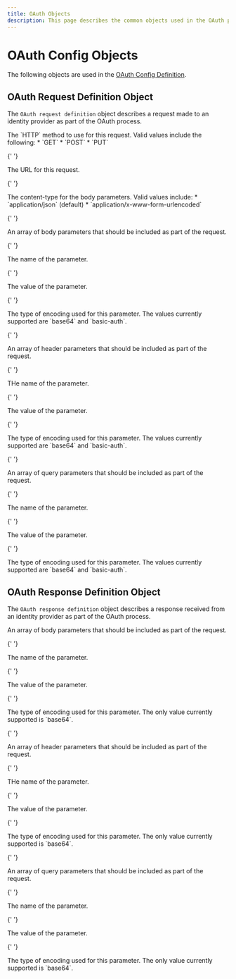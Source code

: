 ```yaml
---
title: OAuth Objects
description: This page describes the common objects used in the OAuth process.
---
```


# OAuth Config Objects

The following objects are used in the [OAuth Config Definition](./oauth-config.mdx).

## OAuth Request Definition Object

The `OAuth request definition` object describes a request made to an identity provider as part of the OAuth process.

<Reference>
 <Field name="method" type="string" required={true}>
     <Description>
       The `HTTP` method to use for this request. Valid values include the following:
       * `GET`
       * `POST`
       * `PUT`
     </Description>
   </Field>

{' '}

<Field name="url" type="string" required={true}>
  <Description>The URL for this request.</Description>
</Field>

{' '}

<Field name="contentType" type="string" required={false}>
  <Description>
    The content-type for the body parameters. Valid values include: *
    `application/json` (default) * `application/x-www-form-urlencoded`
  </Description>
</Field>

{' '}

<Field name="bodyParameters" type="object[]" required={false}>
  <Description>
    An array of body parameters that should be included as part of the request.
  </Description>
</Field>

{' '}

<Field name="bodyParameters[].name" type="string" required={true}>
  <Description>The name of the parameter.</Description>
</Field>

{' '}

<Field name="bodyParameters[].value" type="string" required={true}>
  <Description>The value of the parameter.</Description>
</Field>

{' '}

<Field name="bodyParameters[].encoding" type="string" required={true}>
  <Description>
    The type of encoding used for this parameter. The values currently supported
    are `base64` and `basic-auth`.
  </Description>
</Field>

{' '}

<Field name="headerParameters" type="object[]" required={false}>
  <Description>
    An array of header parameters that should be included as part of the
    request.
  </Description>
</Field>

{' '}

<Field name="headerParameters[].name" type="string" required={true}>
  <Description>THe name of the parameter.</Description>
</Field>

{' '}

<Field name="headerParameters[].value" type="string" required={true}>
  <Description>The value of the parameter.</Description>
</Field>

{' '}

<Field name="headerParameters[].encoding" type="string" required={true}>
  <Description>
    The type of encoding used for this parameter. The values currently supported
    are `base64` and `basic-auth`.
  </Description>
</Field>

{' '}

<Field name="queryParameters" type="object[]" required={false}>
  <Description>
    An array of query parameters that should be included as part of the request.
  </Description>
</Field>

{' '}

<Field name="queryParameters[].name" type="string" required={true}>
  <Description>The name of the parameter.</Description>
</Field>

{' '}

<Field name="queryParameters[].value" type="string" required={true}>
  <Description>The value of the parameter.</Description>
</Field>

{' '}

<Field name="queryParameters[].encoding" type="string" required={true}>
  <Description>
    The type of encoding used for this parameter. The values currently supported
    are `base64` and `basic-auth`.
  </Description>
</Field>

</Reference>

## OAuth Response Definition Object

The `OAuth response definition` object describes a response received from an identity provider as part of the OAuth process.

<Reference>
  <Field name="bodyParameters" type="object[]" required={false}>
      <Description>
      An array of body parameters that should be included as part of the request.
    </Description>
  </Field>

{' '}

<Field name="bodyParameters[].name" type="string" required={true}>
  <Description>The name of the parameter.</Description>
</Field>

{' '}

<Field name="bodyParameters[].value" type="string" required={true}>
  <Description>The value of the parameter.</Description>
</Field>

{' '}

<Field name="bodyParameters[].encoding" type="string" required={true}>
  <Description>
    The type of encoding used for this parameter. The only value currently
    supported is `base64`.
  </Description>
</Field>

{' '}

<Field name="headerParameters" type="object[]" required={false}>
  <Description>
    An array of header parameters that should be included as part of the
    request.
  </Description>
</Field>

{' '}

<Field name="headerParameters[].name" type="string" required={true}>
  <Description>THe name of the parameter.</Description>
</Field>

{' '}

<Field name="headerParameters[].value" type="string" required={true}>
  <Description>The value of the parameter.</Description>
</Field>

{' '}

<Field name="headerParameters[].encoding" type="string" required={true}>
  <Description>
    The type of encoding used for this parameter. The only value currently
    supported is `base64`.
  </Description>
</Field>

{' '}

<Field name="queryParameters" type="object[]" required={false}>
  <Description>
    An array of query parameters that should be included as part of the request.
  </Description>
</Field>

{' '}

<Field name="queryParameters[].name" type="string" required={true}>
  <Description>The name of the parameter.</Description>
</Field>

{' '}

<Field name="queryParameters[].value" type="string" required={true}>
  <Description>The value of the parameter.</Description>
</Field>

{' '}

<Field name="queryParameters[].encoding" type="string" required={true}>
  <Description>
    The type of encoding used for this parameter. The only value currently
    supported is `base64`.
  </Description>
</Field>

</Reference>
